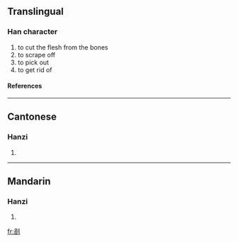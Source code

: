 ==Translingual==
===Han character===
{{Han char|rad=刀|as=06|sn=8|four=|canj=竹口中弓 (HRLN)}}
# to cut the flesh from the bones
# to scrape off
# to pick out
# to get rid of
====References====
{{Han ref|kx=0138.450|hdz=10336.120|uh=34E2|ud=13538}}

----
==Cantonese==
===Hanzi===
{{yue-hanzi|jyut=|y=lok3}}
# {{defn|Cantonese}}

----
==Mandarin==
===Hanzi===
{{cmn-hanzi|pin=[[luò]] (luo4)|wg=lo<sup>4</sup>}}
# {{defn|Mandarin}}

[[fr:㓢]]